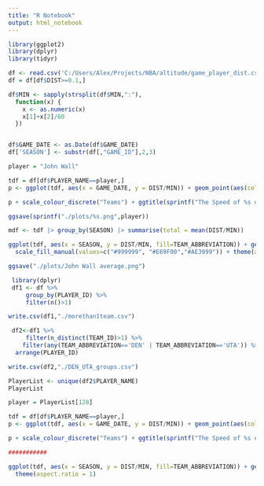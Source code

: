```yaml
---
title: "R Notebook"
output: html_notebook
---
```



```r
library(ggplot2)
library(dplyr)
library(tidyr)
```


```r
df <- read.csv('C:/Users/Alex/Projects/NBA/altitude/game_player_dist.csv')
df = df[df$DIST>=0.1,]

df$MIN <- sapply(strsplit(df$MIN,":"),
  function(x) {
    x <- as.numeric(x)
    x[1]+x[2]/60
  })


df$GAME_DATE <- as.Date(df$GAME_DATE)
df['SEASON'] <- substr(df[,"GAME_ID"],2,3)

```

```r
player = "John Wall"

tdf = df[df$PLAYER_NAME==player,]
p <- ggplot(tdf, aes(x = GAME_DATE, y = DIST/MIN)) + geom_point(aes(color=factor(TEAM_ABBREVIATION)))

p + scale_colour_discrete("Teams") + ggtitle(sprintf("The Speed of %s over time", player))

ggsave(sprintf("./plots/%s.png",player))


```


```r

mdf <- tdf |> group_by(SEASON) |> summarise(total = mean(DIST/MIN))


```


```r

ggplot(tdf, aes(x = SEASON, y = DIST/MIN, fill=TEAM_ABBREVIATION)) + geom_boxplot(position = position_dodge(0.8))+
  scale_fill_manual(values=c("#999999", "#E69F00","#AE3999")) + theme(aspect.ratio = 1)

ggsave("./plots/John Wall average.png")


```



```r
 library(dplyr)
 df1 <- df %>%
     group_by(PLAYER_ID) %>%
     filter(n()>1)
```


```r
write.csv(df1,"./morethan1team.csv")

```


```r
 df2<-df1 %>% 
     filter(n_distinct(TEAM_ID)>1) %>%
    filter(any(TEAM_ABBREVIATION=='DEN' | TEAM_ABBREVIATION=='UTA')) %>%
  arrange(PLAYER_ID)

write.csv(df2,"./DEN_UTA_groups.csv")
```


```r
PlayerList <- unique(df2$PLAYER_NAME)
PlayerList
```

```r
player = PlayerList[128]

tdf = df[df$PLAYER_NAME==player,]
p <- ggplot(tdf, aes(x = GAME_DATE, y = DIST/MIN)) + geom_point(aes(color=factor(TEAM_ABBREVIATION)))

p + scale_colour_discrete("Teams") + ggtitle(sprintf("The Speed of %s over time", player))

###########

ggplot(tdf, aes(x = SEASON, y = DIST/MIN, fill=TEAM_ABBREVIATION)) + geom_boxplot(position = position_dodge(0.8))+
  theme(aspect.ratio = 1)


```








































